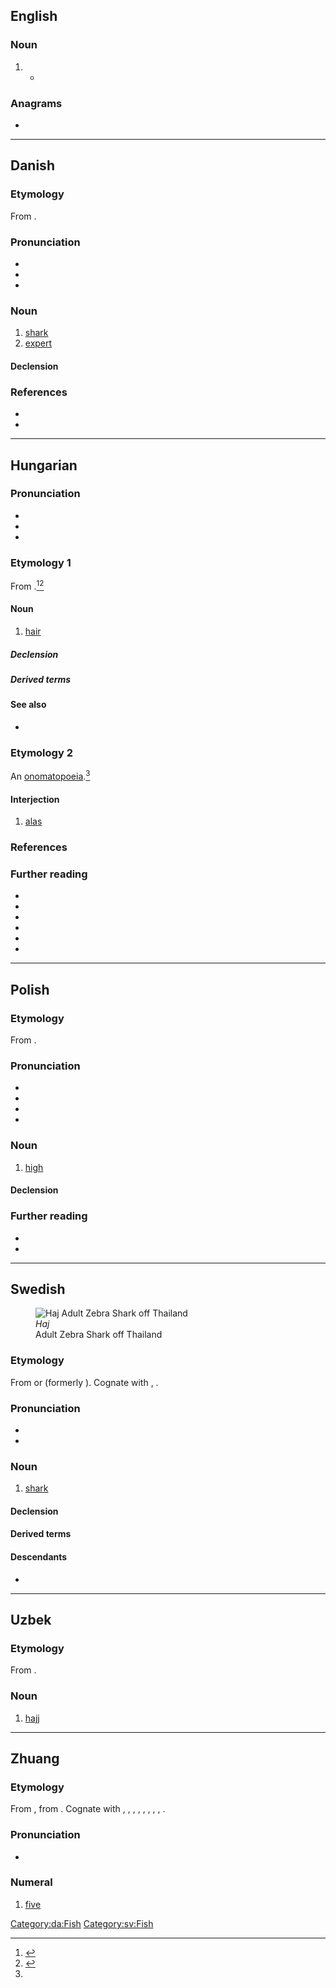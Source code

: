 {{also|hajj|háj}}
==English==

===Noun===
{{en-noun|es}}

# {{alternative spelling of|en|hajj}}
#* {{quote-journal|en|2009|January 15|AAP|Five Australians jailed for entering Papua province|Herald Sun|url=http://www.news.com.au/heraldsun/story/0,21985,24916851-663,00.html
|passage="The defendant has also piloted planes taking '''haj''' pilgrims from Indonesia to Saudi Arabia and Saudi Arabia to Indonesia.}}

===Anagrams===
* {{anagrams|en|a=ahj|Jah|Jha}}

----

==Danish==

===Etymology===
From {{der|da|nl|haai}}.

===Pronunciation===
* {{IPA|da|/hajˀ/|[hajˀ]}}
* {{rhymes|da|ajˀ}}
* {{rhymes|da|aj}}

===Noun===
{{da-noun|en|er}}

# [[shark]]
# [[expert]] {{gloss|expert in a technical field, particularly to do with computers, in a game or in a craft}}

====Declension====
{{da-noun-infl|en|er}}

===References===
* {{R:DDO}}
* {{R:ODS}}

[[Category:da:Fish]]
----

==Hungarian==

===Pronunciation===
* {{hu-IPA}}
* {{audio|hu|Hu-haj.ogg|Audio}}
* {{rhymes|hu|ɒj}}

===Etymology 1===
From {{inh|hu|urj-ugr-pro|*kajɜ||hair}}.<ref name=Zaicz>{{R:Zaicz 2006}}</ref><ref>{{R:Uralonet|1769}}</ref>

====Noun====
{{hu-noun|ak}}

# [[hair]] {{gloss|of the head}}

=====Declension=====
{{hu-infl-nom|haja|o}}{{hu-pos-atok|haj||ai}}

=====Derived terms=====
{{der4|hu
|hajadon
|hajas
|hajatlan
|hajú
|hajzat
}}
{{der4|hu|title=Compound words
|hajápolás
|hajadonfőtt
|hajadonfővel
|hajcsat
|hajcsavaró
|hajdísz
|hajék
|hajfény
|hajfesték
|hajfestés
|hajfodor
|hajfonat
|hajfürt
|hajgumi
|hajgyógyászat
|hajgyökér
|hajgyökérfájás
|hajhagyma
|hajhab
|hajháló
|hajhullám
|hajhullás
|hajkefe
|hajkenőcs
|hajkorona
|hajlakk
|hajmeresztő
|hajmosás
|hajnyírás
|hajszárító
|hajszalag
|hajszál
|hajszín
|hajtincs
|hajtű
|hajvágás
|hajviselet
|hajvonal
|hajzselé
|kefehaj
}}

====See also====
* {{l|hu|szőr||body hair}}

===Etymology 2===
An [[onomatopoeia]].<ref name=Zaicz/> {{cln|hu|onomatopoeias}}

====Interjection====
{{head|hu|interjection}}

# [[alas]] {{gloss|used to express sorrow, regret, compassion or grief}}

===References===
<references/>

===Further reading===
* {{R:ErtSz|1|hair on the head, etc.}}
* {{R:ErtSz|2|a folksy synonym of {{m|hu|héj||peel, rind}}}}
* {{R:ErtSz|3|a regional synonym of {{m|hu|padlás||attic, loft}}}}
* {{R:ErtSz|4|interjection expressing sorrow, dismay, amazement etc.}}
* {{R:ErtSz|5|interjection expressing encouragement}}
* {{R:ErtSz|6|archaic interjection, to attract attention}}

{{cln|hu|three-letter words|terms with multiple lemma etymologies|terms with interjection and noun etymologies}}
{{topics|hu|Hair}}

----

==Polish==

===Etymology===
From {{bor|pl|en|high}}.

===Pronunciation===
* {{pl-IPA}}
* {{audio|pl|Pl-haj.ogg|Audio}}
* {{hyph|pl|haj}}
* {{rhymes|pl|aj}}

===Noun===
{{pl-noun|m-in}}

# {{lb|pl|slang}} [[high]] {{gloss|period of euphoria from an intake of drugs}}

====Declension====
{{pl-decl-noun-m-in}}

===Further reading===
* {{R:pl:WSJP}}
* {{R:PWN}}

----

==Swedish==
[[Image:Stegostoma fasciatum thailand.jpg|thumb|''Haj''<br>Adult Zebra Shark off Thailand]]

===Etymology===
From {{der|sv|nl|haai}} or {{der|sv|vls|haaie}} (formerly {{m|vls|haeye}}). Cognate with {{cog|en|haye}}, {{cog|de|Hai}}.

===Pronunciation===
* {{IPA|sv|/ˈhaj/}}
* {{rhymes|sv|aj}}

===Noun===
{{sv-noun|c}}

# [[shark]]

====Declension====
{{sv-infl-noun-c-ar}}

====Derived terms====
{{der3|sv|vithaj|blåhaj|valhaj|gråhaj|hammarhaj|gråhaj|hornhaj|tjurhaj|tjurhuvudhaj|epåletthaj|galapagostjurhuvudhaj|gråhajartade hajar|hornhaj|håbrandsartad haj|japansk tjurhuvudhaj|kamtandhajartad haj|knölkamhaj|kråshaj|mexikansk hornhaj|monsterhaj|Port Jacksonhaj|sexbågig kamtandhaj|tagghaj|wobbegongartad haj|hajfena|hajattack|rovhaj|rävhaj|sandhajar|sandtigerhaj|skräckhajar|trollhaj|hundhaj|katthaj|rödhaj|hajleverolja}}

====Descendants====
* {{desc|fi|hai|bor=1}}

[[Category:sv:Fish]]

----

==Uzbek==
{{uz-variant|c=ҳаж|r=haj|a=}}

===Etymology===
From {{der|uz|ar|حَجّ}}.

===Noun===
{{uz-noun}}

# {{lb|uz|Islam}} [[hajj]]

----

==Zhuang==
{{cardinalbox|za|4|5|6|seiq|roek|ord=}}

===Etymology===
From {{inh|za|tai-pro|*haːᶜ||five}}, from {{der|za|och|-}} {{och-l|五|[[five]]}}. Cognate with {{cog|th|ห้า}}, {{cog|nod|ᩉ᩶ᩣ}}, {{cog|lo|ຫ້າ}}, {{cog|khb|ᦠᦱᧉ}}, {{cog|blt|ꪬ꫁ꪱ}}, {{cog|shn|ႁႃႈ}}, {{cog|tdd|ᥞᥣᥲ}}, {{cog|aho|𑜑𑜡}}, {{cog|pcc|hac}}.

===Pronunciation===
* {{za-pron}}

===Numeral===
{{za-head|numeral|㕶|五}}

# [[five]]
#: {{ux|za|'''haj''' duz [[bya]]|translation='''five''' fish|inline=1}}